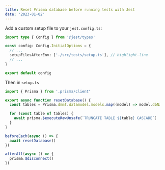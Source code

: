 ```yaml
---
title: Reset Prisma database before running tests with Jest
date: '2023-01-02'
---
```


Add a custom setup file to your `jest.config.ts`:

```ts title="jest.config.ts"
import type { Config } from '@jest/types'

const config: Config.InitialOptions = {
  // ...
  setupFilesAfterEnv: ['./src/tests/setup.ts'], // highlight-line
  // ...
}

export default config
```

Then in `setup.ts`

```ts title="setup.ts"
import { Prisma } from '.prisma/client'

export async function resetDatabase() {
  const tables = Prisma.dmmf.datamodel.models.map((model) => model.dbName)

  for (const table of tables) {
    await prisma.$executeRawUnsafe(`TRUNCATE TABLE ${table} CASCADE`)
  }
}

beforeEach(async () => {
  await resetDatabase()
})

afterAll(async () => {
  prisma.$disconnect()
})
```
